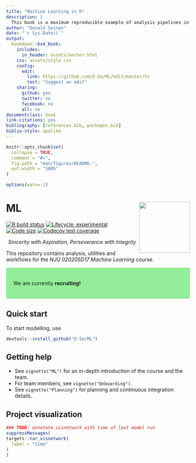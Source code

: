 ```yaml
---
title: "Machine Learning in R"
description: |
  This book is a maximum reproducible example of analysis pipelines in R.
author: "Donald Seinen"
date: "`r Sys.Date()`"
output:
  bookdown::bs4_book:
    includes:
      in_header: assets/anchor.html
    css: assets/style.css
    config:
      edit: 
        link: https://github.com/D-Se/ML/edit/master/%s
        text: "Suggest an edit"
    sharing:
      github: yes
      twitter: no
      facebook: no
      all: no
documentclass: book
link-citations: yes
bibliography: [references.bib, packages.bib]
biblio-style: apalike
---
```


```r
knitr::opts_chunk$set(
  collapse = TRUE,
  comment = "#>",
  fig.path = "man/figures/README-",
  out.width = "100%"
)

options(warn=-1)
```

# ML <img src="man/figures/logo.png" align="right" height="139" />

<!-- badges: start -->
[![R build status](https://github.com/D-Se/ML/workflows/R-CMD-check/badge.svg)](https://github.com/D-Se/ML/actions)
[![Lifecycle: experimental](https://img.shields.io/badge/lifecycle-experimental-orange.svg)](https://lifecycle.r-lib.org/articles/stages.html#experimental)
[![Code size](https://img.shields.io/github/languages/code-size/D-Se/ML.svg)](https://github.com/D-Se/ML)
[![Codecov test coverage](https://codecov.io/gh/D-Se/ML/branch/master/graph/badge.svg)](https://app.codecov.io/gh/D-Se/ML?branch=master)
<!-- badges: end -->

<center>

*Sincerity with Aspiration, Perseverance with Integrity*

</center>

This repository contains analysis, utilities and workflows for the *NJU 020205D17 Machine Learning* course.


<style>
div.green { background-color:#93ed99; border-radius: 5px; padding: 20px;}
</style>
<div class = "green">
We are currently <B> recruiting! </B>
</div>

## Quick start 

To start modelling, use
``` r
devtools::install_github("D-Se/ML")
```

## Getting help
- See `vignette("ML")` for an in-depth introduction of the course and the team.
- For team members, see `vignette("Onboarding")`. 
- See `vignette("Planning")` for planning and continuous integration details.

## Project visualization

[//]: # (Insert targets workflow visualization here)


```r
### TODO: annotate visnetwork with time of last model run
suppressMessages(
targets::tar_visnetwork(
  label = "time"
)
)
```

